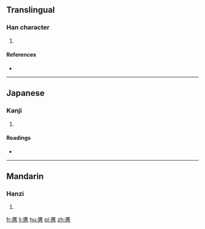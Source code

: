 ==Translingual==

===Han character===
{{Han char|rn=61|rad=心|as=15|sn=19|four=|canj=戈廿中心 (ITLP), 戈廿一心 (ITMP)}}

# {{defn|Han|sort=心15}}

====References====
* {{Han ref|kx=0407.270|dkj=11408|dj=0748.160|hdz=42366.090|uh=61EC|ud=25068}}

----

==Japanese==

===Kanji===
{{ja-kanji|grade=|rs=心15}}

# {{defn|lang=ja|sort=心15}}

====Readings====
* {{ja-readings|on=[[こう]] (kō), [[かう]] (kau)|kun=[[ひろい]] (hiroi), [[おおきい]] (ookii), [[むなし]] (munashi), [[つよい]] (tsuyoi)}}

----

==Mandarin==

===Hanzi===
{{cmn-hanzi|pin=[[kuàng]] ([[kuang4]]), [[yōu]] ([[you1]])|wg=k'uang<sup>4</sup>, yu<sup>1</sup>}}

# {{defn|lang=cmn|sort=心15}}

[[fr:懬]]
[[li:懬]]
[[hu:懬]]
[[pl:懬]]
[[zh:懬]]